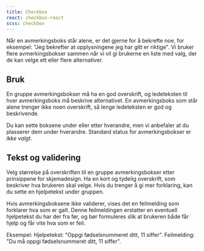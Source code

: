 ```yaml
---
title: Checkbox
react: checkbox-react
scss: checkbox
---
```



<Ingress>
    Når en avmerkingsboks står alene, er det gjerne for å bekrefte noe, for eksempel: "Jeg bekrefter at opplysningene
    jeg har gitt er riktige". Vi bruker flere avmerkingsbokser sammen når vi vil gi brukerne en liste med valg, der de
    kan velge ett eller flere alternativer.
</Ingress>
<ComponentExample
    component={Example}
    knobs={{
        boolProps: ["Kompakt", "Med feil", "Invertert"],
    }}
/>

## Bruk

En gruppe avmerkingsbokser må ha en god overskrift, og ledeteksten til hver avmerkingsboks må beskrive alternativet. En avmerkingsboks som står alene trenger ikke noen overskrift, så lenge ledeteksten er god og beskrivende.

Du kan sette boksene under eller etter hverandre, men vi anbefaler at du plasserer dem under hverandre. Standard status for avmerkingsbokser er _ikke valgt_.

## Tekst og validering

Velg størrelse på overskriften til en gruppe avmerkingsbokser etter prinsippene for skjemadesign. Ha en kort og tydelig overskrift, som beskriver hva brukeren skal velge. Hvis du trenger å gi mer forklaring, kan du sette en hjelpetekst under gruppen.

Hvis avmerkingsboksene ikke validerer, vises det en feilmelding som forklarer hva som er galt. Denne feilmeldingen erstatter en eventuell hjelpetekst du har der fra før, og bør formuleres slik at brukeren både får hjelp og får vite hva som er feil.

Eksempel:
Hjelpetekst: "Oppgi fødselsnummeret ditt, 11 siffer". Feilmelding: "Du må oppgi fødselsnummeret ditt, 11 siffer".
